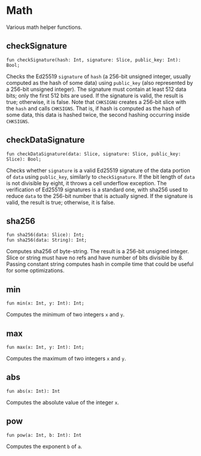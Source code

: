 # Math

Various math helper functions.

## checkSignature
```tact
fun checkSignature(hash: Int, signature: Slice, public_key: Int): Bool;
```
Checks the Ed25519 `signature` of `hash` (a 256-bit unsigned integer, usually computed as the hash of some data) using `public_key` (also represented by a 256-bit unsigned integer). The signature must contain at least 512 data bits; only the first 512 bits are used. If the signature is valid, the result is true; otherwise, it is false.
Note that `CHKSIGNU` creates a 256-bit slice with the `hash` and calls `CHKSIGNS`. That is, if hash is computed as the hash of some data, this data is hashed twice, the second hashing occurring inside `CHKSIGNS`.

## checkDataSignature
```tact
fun checkDataSignature(data: Slice, signature: Slice, public_key: Slice): Bool;
```
Checks whether `signature` is a valid Ed25519 signature of the data portion of `data` using `public_key`, similarly to `checkSignature`. If the bit length of `data` is not divisible by eight, it throws a cell underflow exception. The verification of Ed25519 signatures is a standard one, with sha256 used to reduce `data` to the 256-bit number that is actually signed. If the signature is valid, the result is true; otherwise, it is false.

## sha256

```tact
fun sha256(data: Slice): Int;
fun sha256(data: String): Int;
```

Computes sha256 of byte-string. The result is a 256-bit unsigned integer. Slice or string must have no refs and have number of bits divisible by 8. Passing constant string computes hash in compile time that could be useful for some optimizations.

## min
```tact
fun min(x: Int, y: Int): Int;
```
Computes the minimum of two integers `x` and `y`.

## max
```tact
fun max(x: Int, y: Int): Int;
```
Computes the maximum of two integers `x` and `y`.

## abs
```tact
fun abs(x: Int): Int
```
Computes the absolute value of the integer `x`.

## pow
```tact
fun pow(a: Int, b: Int): Int
```
Computes the exponent `b` of `a`.